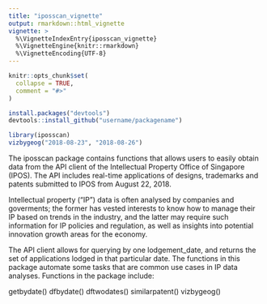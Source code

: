 ```yaml
---
title: "iposscan_vignette"
output: rmarkdown::html_vignette
vignette: >
  %\VignetteIndexEntry{iposscan_vignette}
  %\VignetteEngine{knitr::rmarkdown}
  %\VignetteEncoding{UTF-8}
---
```


```r
knitr::opts_chunk$set(
  collapse = TRUE,
  comment = "#>"
)
```

```r

install.packages("devtools")
devtools::install_github("username/packagename")

library(iposscan)
vizbygeog("2018-08-23", "2018-08-26")
```


The iposscan package contains functions that allows users to easily obtain data from the API client of the Intellectual Property Office of Singapore (IPOS). The API includes real-time applications of designs, trademarks and patents submitted to IPOS from August 22, 2018.

Intellectual property (“IP”) data is often analysed by companies and goverments; the former has vested interests to know how to manage their IP based on trends in the industry, and the latter may require such information for IP policies and regulation, as well as insights into potential innovation growth areas for the economy.

The API client allows for querying by one lodgement_date, and returns the set of applications lodged in that particular date. The functions in this package automate some tasks that are common use cases in IP data analyses. Functions in the package include:

getbydate()
dfbydate()
dftwodates()
similarpatent()
vizbygeog()
